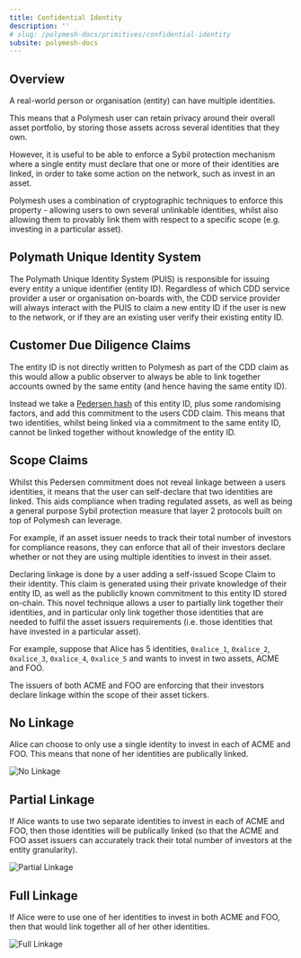 ```yaml
---
title: Confidential Identity
description: ''
# slug: /polymesh-docs/primitives/confidential-identity
subsite: polymesh-docs
---
```


## Overview

A real-world person or organisation (entity) can have multiple identities.

This means that a Polymesh user can retain privacy around their overall asset portfolio, by storing those assets across several identities that they own.

However, it is useful to be able to enforce a Sybil protection mechanism where a single entity must declare that one or more of their identities are linked, in order to take some action on the network, such as invest in an asset.

Polymesh uses a combination of cryptographic techniques to enforce this property - allowing users to own several unlinkable identities, whilst also allowing them to provably link them with respect to a specific scope (e.g. investing in a particular asset).

## Polymath Unique Identity System

The Polymath Unique Identity System (PUIS) is responsible for issuing every entity a unique identifier (entity ID). Regardless of which CDD service provider a user or organisation on-boards with, the CDD service provider will always interact with the PUIS to claim a new entity ID if the user is new to the network, or if they are an existing user verify their existing entity ID.

## Customer Due Diligence Claims

The entity ID is not directly written to Polymesh as part of the CDD claim as this would allow a public observer to always be able to link together accounts owned by the same entity (and hence having the same entity ID).

Instead we take a [Pedersen hash](https://en.wikipedia.org/wiki/Commitment_scheme) of this entity ID, plus some randomising factors, and add this commitment to the users CDD claim. This means that two identities, whilst being linked via a commitment to the same entity ID, cannot be linked together without knowledge of the entity ID.

## Scope Claims

Whilst this Pedersen commitment does not reveal linkage between a users identities, it means that the user can self-declare that two identities are linked. This aids compliance when trading regulated assets, as well as being a general purpose Sybil protection measure that layer 2 protocols built on top of Polymesh can leverage.

For example, if an asset issuer needs to track their total number of investors for compliance reasons, they can enforce that all of their investors declare whether or not they are using multiple identities to invest in their asset.

Declaring linkage is done by a user adding a self-issued Scope Claim to their identity. This claim is generated using their private knowledge of their entity ID, as well as the publiclly known commitment to this entity ID stored on-chain. This novel technique allows a user to partially link together their identities, and in particular only link together those identities that are needed to fulfil the asset issuers requirements (i.e. those identities that have invested in a particular asset).

For example, suppose that Alice has 5 identities, `0xalice_1`, `0xalice_2`, `0xalice_3`, `0xalice_4`, `0xalice_5` and wants to invest in two assets, ACME and FOO.

The issuers of both ACME and FOO are enforcing that their investors declare linkage within the scope of their asset tickers.

## No Linkage

Alice can choose to only use a single identity to invest in each of ACME and FOO. This means that none of her identities are publically linked.

![No Linkage](../images/no_linkage.png)

## Partial Linkage

If Alice wants to use two separate identities to invest in each of ACME and FOO, then those identities will be publically linked (so that the ACME and FOO asset issuers can accurately track their total number of investors at the entity granularity).

![Partial Linkage](../images/partial_linkage.png)

## Full Linkage

If Alice were to use one of her identities to invest in both ACME and FOO, then that would link together all of her other identities.

![Full Linkage](../images/full_linkage.png)
